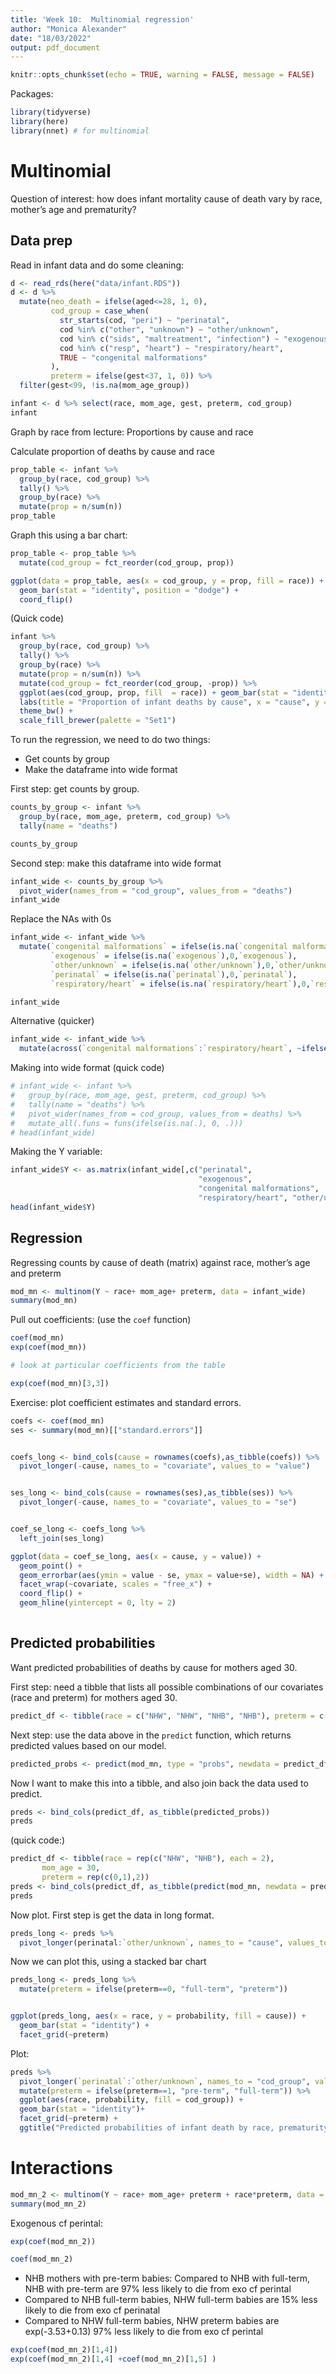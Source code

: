 ```yaml
---
title: 'Week 10:  Multinomial regression'
author: "Monica Alexander"
date: "18/03/2022"
output: pdf_document
---
```


```r
knitr::opts_chunk$set(echo = TRUE, warning = FALSE, message = FALSE)
```


Packages:

```r
library(tidyverse)
library(here)
library(nnet) # for multinomial
```


# Multinomial

Question of interest: how does infant mortality cause of death vary by race, mother's age and prematurity?

## Data prep

Read in infant data and do some cleaning:

```r
d <- read_rds(here("data/infant.RDS"))
d <- d %>% 
  mutate(neo_death = ifelse(aged<=28, 1, 0),
         cod_group = case_when(
           str_starts(cod, "peri") ~ "perinatal",
           cod %in% c("other", "unknown") ~ "other/unknown",
           cod %in% c("sids", "maltreatment", "infection") ~ "exogenous",
           cod %in% c("resp", "heart") ~ "respiratory/heart",
           TRUE ~ "congenital malformations"
         ),
         preterm = ifelse(gest<37, 1, 0)) %>% 
  filter(gest<99, !is.na(mom_age_group))

infant <- d %>% select(race, mom_age, gest, preterm, cod_group)
infant
```

Graph by race from lecture: Proportions by cause and race

Calculate proportion of deaths by cause and race

```r
prop_table <- infant %>% 
  group_by(race, cod_group) %>% 
  tally() %>% 
  group_by(race) %>% 
  mutate(prop = n/sum(n))
prop_table

```
Graph this using a bar chart:

```r
prop_table <- prop_table %>% 
  mutate(cod_group = fct_reorder(cod_group, prop))

ggplot(data = prop_table, aes(x = cod_group, y = prop, fill = race)) +
  geom_bar(stat = "identity", position = "dodge") + 
  coord_flip()
```



(Quick code)
```r
infant %>% 
  group_by(race, cod_group) %>%
  tally() %>% 
  group_by(race) %>% 
  mutate(prop = n/sum(n)) %>%
  mutate(cod_group = fct_reorder(cod_group, -prop)) %>% 
  ggplot(aes(cod_group, prop, fill  = race)) + geom_bar(stat = "identity", position = 'dodge') + 
  labs(title = "Proportion of infant deaths by cause", x = "cause", y = "proportion") + 
  theme_bw() + 
  scale_fill_brewer(palette = "Set1")
```
To run the regression, we need to do two things:

- Get counts by group
- Make the dataframe into wide format

First step: get counts by group.

```r
counts_by_group <- infant %>% 
  group_by(race, mom_age, preterm, cod_group) %>% 
  tally(name = "deaths")

counts_by_group
```
Second step: make this dataframe into wide format

```r
infant_wide <- counts_by_group %>% 
  pivot_wider(names_from = "cod_group", values_from = "deaths")
infant_wide

```
Replace the NAs with 0s


```r
infant_wide <- infant_wide %>% 
  mutate(`congenital malformations` = ifelse(is.na(`congenital malformations`),0,`congenital malformations`),
         `exogenous` = ifelse(is.na(`exogenous`),0,`exogenous`),
         `other/unknown` = ifelse(is.na(`other/unknown`),0,`other/unknown`),
         `perinatal` = ifelse(is.na(`perinatal`),0,`perinatal`),
         `respiratory/heart` = ifelse(is.na(`respiratory/heart`),0,`respiratory/heart`))

infant_wide

```
Alternative (quicker)

```r
infant_wide <- infant_wide %>% 
  mutate(across(`congenital malformations`:`respiratory/heart`, ~ifelse(is.na(.), 0, .)))
```




Making into wide format (quick code)

```r
# infant_wide <- infant %>% 
#   group_by(race, mom_age, gest, preterm, cod_group) %>% 
#   tally(name = "deaths") %>% 
#   pivot_wider(names_from = cod_group, values_from = deaths) %>% 
#   mutate_all(.funs = funs(ifelse(is.na(.), 0, .)))
# head(infant_wide)
```

Making the Y variable:

```r
infant_wide$Y <- as.matrix(infant_wide[,c("perinatal",
                                          "exogenous",
                                          "congenital malformations", 
                                          "respiratory/heart", "other/unknown")])
head(infant_wide$Y)
```

## Regression

Regressing counts by cause of death (matrix) against race, mother's age and preterm

```r
mod_mn <- multinom(Y ~ race+ mom_age+ preterm, data = infant_wide)
summary(mod_mn)

```

Pull out coefficients: (use the `coef` function)

```r
coef(mod_mn)
exp(coef(mod_mn))

# look at particular coefficients from the table

exp(coef(mod_mn)[3,3])

```

Exercise: plot coefficient estimates and standard errors.

```r
coefs <- coef(mod_mn)
ses <- summary(mod_mn)[["standard.errors"]]


coefs_long <- bind_cols(cause = rownames(coefs),as_tibble(coefs)) %>% 
  pivot_longer(-cause, names_to = "covariate", values_to = "value")


ses_long <- bind_cols(cause = rownames(ses),as_tibble(ses)) %>% 
  pivot_longer(-cause, names_to = "covariate", values_to = "se")


coef_se_long <- coefs_long %>% 
  left_join(ses_long)

ggplot(data = coef_se_long, aes(x = cause, y = value)) + 
  geom_point() + 
  geom_errorbar(aes(ymin = value - se, ymax = value+se), width = NA) + 
  facet_wrap(~covariate, scales = "free_x") + 
  coord_flip() +
  geom_hline(yintercept = 0, lty = 2)
 
```



## Predicted probabilities

Want predicted probabilities of deaths by cause for mothers aged 30. 

First step: need a tibble that lists all possible combinations of our covariates (race and preterm) for mothers aged 30. 

```r
predict_df <- tibble(race = c("NHW", "NHW", "NHB", "NHB"), preterm = c(0,1,0,1), mom_age = 30)
```

Next step: use the data above in the `predict` function, which returns predicted values based on our model.

```r
predicted_probs <- predict(mod_mn, type = "probs", newdata = predict_df)
```

Now I want to make this into a tibble, and also join back the data used to predict. 

```r
preds <- bind_cols(predict_df, as_tibble(predicted_probs))
preds
```



(quick code:)

```r
predict_df <- tibble(race = rep(c("NHW", "NHB"), each = 2),
       mom_age = 30,
       preterm = rep(c(0,1),2)) 
preds <- bind_cols(predict_df, as_tibble(predict(mod_mn, newdata = predict_df, type = 'probs')))
preds
```

Now plot. First step is get the data in long format.

```r
preds_long <- preds %>% 
  pivot_longer(perinatal:`other/unknown`, names_to = "cause", values_to = "probability")
```

Now we can plot this, using a stacked bar chart

```r

preds_long <- preds_long %>% 
  mutate(preterm = ifelse(preterm==0, "full-term", "preterm"))


ggplot(preds_long, aes(x = race, y = probability, fill = cause)) + 
  geom_bar(stat = "identity") + 
  facet_grid(~preterm)
```



Plot:

```r
preds %>% 
  pivot_longer(`perinatal`:`other/unknown`, names_to = "cod_group", values_to = "probability") %>% 
  mutate(preterm = ifelse(preterm==1, "pre-term", "full-term")) %>% 
  ggplot(aes(race, probability, fill = cod_group)) + 
  geom_bar(stat = "identity")+
  facet_grid(~preterm) +
  ggtitle("Predicted probabilities of infant death by race, prematurity and cause\nMothers aged 30")
```

# Interactions

```r
mod_mn_2 <- multinom(Y ~ race+ mom_age+ preterm + race*preterm, data = infant_wide)
summary(mod_mn_2)
```

Exogenous cf perintal:

```r
exp(coef(mod_mn_2))
```

```r
coef(mod_mn_2)
```


- NHB mothers with pre-term babies: Compared to NHB with full-term, NHB with pre-term are 97% less likely to die from exo cf perintal
- Compared to NHB full-term babies, NHW full-term babies are 15% less likely to die from exo cf perinatal
- Compared to NHW full-term babies, NHW preterm babies are exp(-3.53+0.13) 97% less likely to die from exo cf perintal

```r
exp(coef(mod_mn_2)[1,4])
exp(coef(mod_mn_2)[1,4] +coef(mod_mn_2)[1,5] )
```










